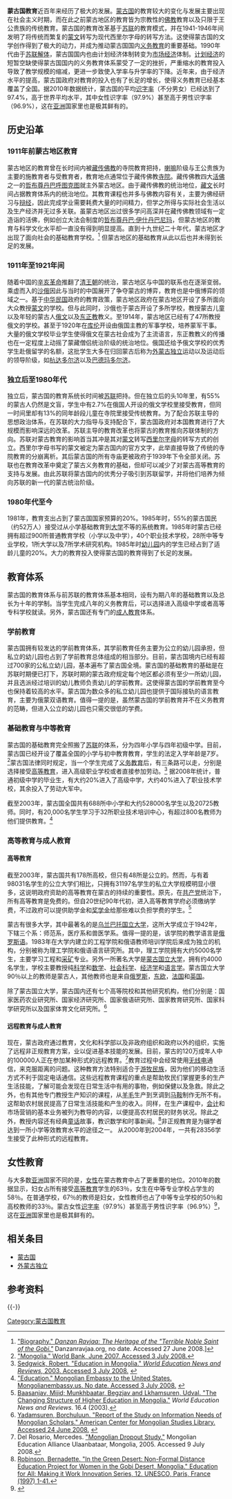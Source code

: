 '''蒙古国教育'''近百年来经历了极大的发展。[[蒙古国|蒙古国]]的教育较大的变化与发展主要出现在社会主义时期，而在此之前蒙古地区的教育皆为宗教性的[[佛教|佛教]]教育以及只限于王公贵族的传统教育。蒙古国的教育改革基于[[苏联|苏联]]的教育模式，并在1941-1946年间发明了将传统而繁复的[[蒙文|蒙文]]转写为现代西里尔字母的转写方法。这使得蒙古国的文学创作得到了极大的动力，并成为推动蒙古国国内[[义务教育|义务教育]]的重要基础。1990年代由于[[苏联解体|苏联解体]]，蒙古国国内也由计划经济体制转变为[[市场经济|市场经济]]体制。[[计划经济|计划经济]]的短暂空缺使得蒙古国国内的义务教育体系蒙受了一定的挫折，严重缩水的教育投入导致了教学规模的缩减，更进一步致使入学率与升学率的下降。近年来，由于经济水平的提高，蒙古国政府对教育的投入也有了长足的增长，使得义务教育已经基本覆盖了全国。据2010年数据统计，蒙古国的平均[[识字率|识字率]]（不分男女）已经达到了97.4%，高于世界平均水平，其中女性识字率（97.9%）甚至高于男性识字率（96.9%），这在[[亚洲|亚洲]]国家里也是极其鲜有的。

==历史沿革==

===1911年前蒙古地区教育===

蒙古地区的教育曾在长时间内被[[藏传佛教|藏传佛教]]的寺院教育把持，[[喇嘛|喇嘛]]阶级与王公贵族为主要的施教育者与受教育者，教育地点通常位于藏传佛教[[寺院|寺院]]。藏传佛教四大[[活佛|活佛]]之一的[[哲布尊丹巴呼图克图|哲布尊丹巴呼图克图]]就主外蒙古地区。由于藏传佛教的统治地位，[[藏文|藏文]]长时间占据教育体系内的统治地位。其教育课程也并多与佛教内容有关，主要为佛经研习与[[辩经|辩经]]，因此完成学业需要耗费大量的时间精力，但学之所得与实际社会生活以及生产经济并无过多关联。虽蒙古地区出过很多学问高深并在藏传佛教领域有一定造诣的活佛，例如创立大法会制度的[[哲布尊丹巴·伊什丹巴尼玛|哲布尊丹巴·伊什丹巴尼玛]]，但蒙古地区的教育与科学文化水平却一直没有得到明显提高。直到十九世纪二十年代，蒙古地区才出现了面向社会的基础教育学校。<ref>[http://danzanravjaa.org/ "Biography." ''Danzan Ravjaa: The Heritage of the "Terrible Noble Saint of the Gobi."''] {{Wayback|url=http://danzanravjaa.org/ |date=20110917034854 }} Danzanravjaa.org, no date. Accessed 27 June 2008.]</ref>
但蒙古地区的基础教育从此以后也并未得到长足的发展。

===1911年至1921年间===

随着中国的[[辛亥革命|辛亥革命]]推翻了[[清王朝|清王朝]]的统治，蒙古地区与中国的联系也在逐渐变弱。乘虚而入的[[沙俄|沙俄]]因此与当时的中国展开了争夺蒙古的博弈，教育也是中俄博弈的领域之一。基于[[中华民国|中华民国]]政府的教育政策，蒙古地区政府在蒙古地区开设了多所面向大众教授[[蒙文|蒙文]]的学校。但与此同时，沙俄也于蒙古开设了多所学校，教授蒙古儿童以及年轻的蒙古人[[俄文|俄文]]以及[[东正教|东正教]]教义。至1914年，蒙古地区已经有了47所教授俄文的学校。甚至于1920年在[[库伦|库伦]]开设由俄国主教的军事学校，培养蒙军干事。大量的俄文学校毕业学生使得俄文在蒙古社会成为了主流语言，东正教教义的传播也在一定程度上动摇了蒙藏僧侣统治阶级的统治地位。俄国还给予俄文学校的优秀学生赴俄留学的名额，这批学生大多在归回蒙古后称为[[外蒙古独立|外蒙古独立]]运动以及运动后的领导阶级，如[[杭达多尔济|杭达多尔济]]以及[[巴德玛多尔济|巴德玛多尔济]]。

===独立后至1980年代===

独立后，蒙古国的教育系统长时间被[[苏联|苏联]]把持。但在独立后的头10年里，有55%的蒙古人仍然是文盲，学生中有2.7%在俄国人开设的俄文学校里接受教育，但同一时间里却有13%的同年龄段儿童在寺院里接受传统教育。为了配合苏联主导的思想政治体系，在苏联的大力指导与支持配合下，蒙古国政府对本国教育进行了大规模而影响深远的改革。苏联主导的教育改革也将蒙古的教育推向苏联体制的方向。苏联对蒙古教育的影响首当其冲是其对[[蒙文|蒙文]]转写[[西里尔字母|西里尔字母]]的转写方式的创立。西里尔字母书写的蒙文被定为蒙古国内的官方文字，此举直接导致了传统的寺院教育的分崩离析。其后蒙古国的所有寺庙更被政府于1939年下令全部关闭。苏联也在教育改革中奠定了蒙古义务教育的基础，但却可以减少了对蒙古高等教育的支持与发展。由此苏联将蒙古国内的优秀分子吸引到苏联留学，并将他们培养为倾向苏联的新一代的蒙古统治阶级。

===1980年代至今===

1981年，教育支出占到了蒙古国国家预算的20%。1985年时，55%的蒙古国民（约52万人）接受过从小学基础教育到[[大学|大学]]不等的系统教育。1985年时蒙古已经拥有超过900所普通教育学校（小学以及中学），40个职业技术学校，28所中等专业学校，1所大学以及7所学术研究机构。1985年时[[幼儿园|幼儿园]]内的学生已经占到了适龄儿童的20%。大力的教育投入使得蒙古国的教育得到了长足的发展。

==教育体系==

蒙古国的教育体系与前苏联的教育体系基本相同，设有为期八年的基础教育以及总长为十年的学制。当学生完成八年的义务教育后，可以选择进入高级中学或者高等专科学校就读。另外，蒙古国还有专门的[[成人教育|成人教育]]体系。

===学前教育===

蒙古国拥有较发达的学前教育体系，其学前教育任务主要为公立的幼儿园承担，但私立的幼儿园也占到了学前教育总体组成的相当部分。目前，蒙古国境内已经有超过700家的公私立幼儿园，基本遍布了蒙古国全境。蒙古国的基础教育的基础是在苏联时期便已打下，苏联时期的蒙古政府规定每个地区都必须有至少一所幼儿园，并且选派经过培训的幼儿教师负责幼儿的学前教育。这使得蒙古国的学前教育至今也保持着较高的水平。蒙古国为数众多的私立幼儿园也提供于国际接轨的语言教育，主要为俄蒙双语教育。值得一提的是，虽然蒙古国的学前教育并不在义务教育的范畴，但进入公立的幼儿园也只需交很低的学费。

===基础教育与中等教育===

蒙古国的基础教育完全照搬了[[苏联|苏联]]的体系，分为四年小学与四年初级中学。目前，蒙古国已经开设了覆盖全国的小学与初中教育教育，学生的法定入学年龄是7岁。<ref>[http://web.worldbank.org/WBSITE/EXTERNAL/COUNTRIES/EASTASIAPACIFICEXT/MONGOLIAEXTN/0,,contentMDK:21016292~menuPK:327739~pagePK:1497618~piPK:217854~theSitePK:327708,00.html "Mongolia." World Bank, June 2007.  Accessed 3 July 2008.]</ref>蒙古国法律同时规定，当一个学生完成了[[义务教育|义务教育]]后，有三条路可以走，分别是选择接受[[高等教育|高等教育]]，进入高级职业学校或者直接参加劳动。<ref>[http://www.wes.org/ewenr/03july/Practical.htm Sedgwick, Robert. "Education in Mongolia." ''World Education News and Reviews'', 2003. Accessed 3 July 2008.] {{webarchive|url=https://web.archive.org/web/20080917201408/http://www.wes.org/ewenr/03july/Practical.htm |date=2008年9月17日 }}</ref> 据2008年统计，普通初级中学的毕业生，有大约20%进入了高级中学，大约40%进入了职业技术学校，其余投入了劳动大军中。

截至2003年，蒙古国全国共有688所中小学和大约528000名学生以及20725教师。同时，有20,000名学生学习于32所职业技术培训中心，有超过800名教师为他们提供教育。<ref>[http://www.mongolianembassy.us/eng_about_mongolia/education.php "Education." Mongolian Embassy to the United States. Mongolianembassy.us. No date.  Accessed 3 July 2008.] {{webarchive|url=https://web.archive.org/web/20090212162956/http://mongolianembassy.us/eng_about_mongolia/education.php |date=12 二月 2009 }}</ref>

===高等教育与成人教育===

====高等教育====

截至2003年，蒙古国共有178所高校，但只有48所是公立的。然而，与有着98031名学生的公立大学们相比，只拥有31197名学生的私立大学规模明显小很多，这说明政府资助的高等教育在蒙古的持续的重要性。原先，在[[共产党|共产党]]统治下，所有高等教育是免费的。但自20世纪90年代初，进入高等教育学府必须缴纳学费，不过政府可以提供助学金和[[奖学金|奖学金]]给那些难以负担学费的学生。<ref>[http://www.international.unt.edu/content/document/research.doc Baasanjav, Mijid; Munkhbaatar, Begzjav and Lkhamsuren, Udval. "The Changing Structure of Higher Education in Mongolia."]{{dead link|date=十月 2017 |bot=InternetArchiveBot }} ''World Education News and Reviews''. 16.4 (2003).</ref>

蒙古有很多大学，其中最著名的是[[乌兰巴托国立大学|乌兰巴托国立大学]]，这所大学成立于1942年，下辖三个系：师范系，医疗系和兽医学系。值得一提的是，该学院的教学语言是[[俄罗斯语|俄罗斯语]]。1983年在大学内建立的工程学院和俄语教师培训学院后来成为独立的机构，分别被称为理工学院和俄语语言研究所。其中，理工学院拥有大约5000名学生，主要学习工程和[[采矿|采矿]]专业。另外一所著名大学是[[蒙古国立大学|蒙古国立大学]]，拥有约4000名学生，学校主要教授纯[[科学|科学]]和[[数学|数学]]、[[社会科学|社会科学]]、[[经济学|经济学]]和[[语言学|语言学]]。蒙古国立大学90％以上的教师是蒙古人，其他教师也是来自[[俄罗斯|俄罗斯]]，[[东欧|东欧]]，[[法国|法国]]和[[英国|英国]]。

除了蒙古国立大学，蒙古国内还有七个高等院校和其他研究机构，他们分别是：国家医药农业研究所、国家经济研究所、国家俄语研究所、国家教育研究所、国家科学研究所以及国家体育文化研究所。<ref>[http://www.mongoliacenter.org/docs/library/information.needs.mongolia.pdf Yadamsuren, Borchuluun. "Report of the Study on Information Needs of Mongolian Scholars." American Center for Mongolian Studies Library. Accessed 24 June 2008.] {{webarchive|url=https://web.archive.org/web/20110930061510/http://www.mongoliacenter.org/docs/library/information.needs.mongolia.pdf |date=30 九月 2011 }}</ref>

====远程教育与成人教育====

现在，蒙古政府通过教育，文化和科学部以及非政府组织和政府以外的组织，实施了远程非正规教育方案，业以促进基本技能的发展。目前，蒙古的120万成年人中的100000人正在参加某种形式的远程教育。<ref>Del Rosario, Mercedes. [http://pdc.ceu.hu/archive/00002501/01/DropOut_eng.pdf "Mongolian Dropout Study."] Mongolian Education Alliance Ulaanbataar, Mongolia, 2005. Accessed 9 July 2008.</ref>教育过程中会经常使用[[无线电|无线电]]通信，来克服距离的问题。这种教育方法特别适合于[[游牧民族|游牧民族]]，因为他们的移动生活方式不利于固定电话通信。这些远程教育课程的重点是帮助牧民们掌握更多的生产生活技能，了解可能会发现在日常生活中有用的事物，例如保健以及急救。除此之外，也有其他专门教授生产知识的课程，从[[羊毛|羊毛]]生产到烹调到[[马鞍|马鞍]]制作无所不有。这帮助农村居民提高了日常生活技能和产生的收入。同样，在生产课程中，[[会计|会计]]和市场营销的基本业务被列为教导的内容，以便提高农村居民的财务状况。除此之外，教授内容还有经典[[童话|童话]]故事，教识数学和时事新闻。<ref>[http://eric.ed.gov/ERICDocs/data/ericdocs2sql/content_storage_01/0000019b/80/17/0d/c9.pdf Robinson, Bernadette. "In the Green Desert: Non-Formal Distance Education Project for Women in the Gobi Desert, Mongolia." Education for All: Making it Work Innovation Series, 12. UNESCO, Paris, France (1997) 1-41.]</ref>非正规教育是为辍学者达到一所小学等效教育水平的途径之一。 从2000年到2004年，一共有28356学生接受了此种形式的远程教育。

==女性教育==

与大多数[[亚洲|亚洲]]国家不同的是，[[女性|女性]]在蒙古教育中占了更重要的地位。2010年的数据显示，妇女占所有接受[[高等教育|高等教育]]学生的63％，女生在中等专业学校占学生的58％。在普通学校，67％的教师是妇女，女性教师也占了中等专业学校的50％和高校教师的33％。蒙古女性[[识字率|识字率]]（97.9%）甚至高于男性识字率（96.9%）<ref>{{Cite web |url=https://en.wikipedia.org/wiki/List_of_countries_by_literacy_rate |title=存档副本 |accessdate=2015-11-25 |archive-date=2019-05-25 |archive-url=https://web.archive.org/web/20190525011906/https://en.wikipedia.org/wiki/List_of_countries_by_literacy_rate |dead-url=no }}</ref>，这在[[亚洲|亚洲]]国家里也是极其鲜有的。

==相关条目==

*[[蒙古国|蒙古国]]
*[[外蒙古独立|外蒙古独立]]

==参考资料==
{{Reflist|2}}

{{-}}
{{亚洲题目|教育}}

[[Category:蒙古国教育|Category:蒙古国教育]]